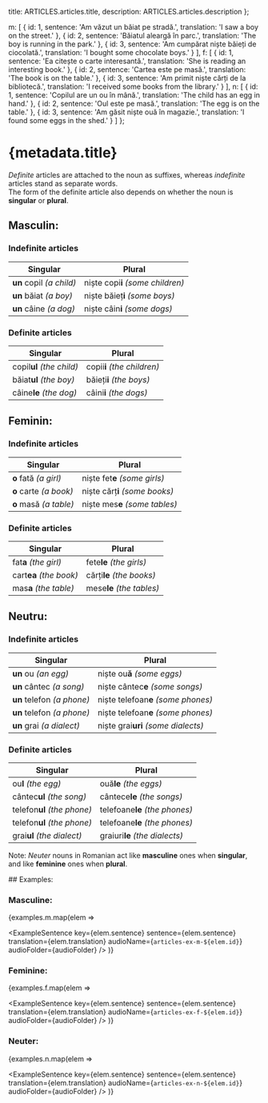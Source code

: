 

  title: ARTICLES.articles.title,
  description: ARTICLES.articles.description
};

  m: [
    {
      id: 1,
      sentence: 'Am văzut un băiat pe stradă.',
      translation: 'I saw a boy on the street.'
    },
    {
      id: 2,
      sentence: 'Băiatul aleargă în parc.',
      translation: 'The boy is running in the park.'
    },
    {
      id: 3,
      sentence: 'Am cumpărat niște băieți de ciocolată.',
      translation: 'I bought some chocolate boys.'
    }
  ],
  f: [
    {
      id: 1,
      sentence: 'Ea citește o carte interesantă.',
      translation: 'She is reading an interesting book.'
    },
    {
      id: 2,
      sentence: 'Cartea este pe masă.',
      translation: 'The book is on the table.'
    },
    {
      id: 3,
      sentence: 'Am primit niște cărți de la bibliotecă.',
      translation: 'I received some books from the library.'
    }
  ],
  n: [
    {
      id: 1,
      sentence: 'Copilul are un ou în mână.',
      translation: 'The child has an egg in hand.'
    },
    {
      id: 2,
      sentence: 'Oul este pe masă.',
      translation: 'The egg is on the table.'
    },
    {
      id: 3,
      sentence: 'Am găsit niște ouă în magazie.',
      translation: 'I found some eggs in the shed.'
    }
  ]
};

# {metadata.title}

_Definite_ articles are attached to the noun as suffixes, whereas _indefinite_
articles stand as separate words.  
The form of the definite article also depends on whether the noun is
**singular** or **plural**.

## Masculin:

### Indefinite articles

| Singular                 | Plural                            |
| ------------------------ | --------------------------------- |
| **un** copil _(a child)_ | niște copi**i** _(some children)_ |
| **un** băiat _(a boy)_   | niște băieț**i** _(some boys)_    |
| **un** câine _(a dog)_   | niște câin**i** _(some dogs)_     |

### Definite articles

| Singular                  | Plural                      |
| ------------------------- | --------------------------- |
| copil**ul** _(the child)_ | copii**i** _(the children)_ |
| băiat**ul** _(the boy)_   | băieți**i** _(the boys)_    |
| câine**le** _(the dog)_   | câini**i** _(the dogs)_     |

## Feminin:

### Indefinite articles

| Singular               | Plural                         |
| ---------------------- | ------------------------------ |
| **o** fată _(a girl)_  | niște fet**e** _(some girls)_  |
| **o** carte _(a book)_ | niște cărț**i** _(some books)_ |
| **o** masă _(a table)_ | niște mes**e** _(some tables)_ |

### Definite articles

| Singular                | Plural                    |
| ----------------------- | ------------------------- |
| fat**a** _(the girl)_   | fete**le** _(the girls)_  |
| cart**ea** _(the book)_ | cărți**le** _(the books)_ |
| mas**a** _(the table)_  | mese**le** _(the tables)_ |

## Neutru:

### Indefinite articles

| Singular                   | Plural                              |
| -------------------------- | ----------------------------------- |
| **un** ou _(an egg)_       | niște ou**ă** _(some eggs)_         |
| **un** cântec _(a song)_   | niște cântec**e** _(some songs)_    |
| **un** telefon _(a phone)_ | niște telefoan**e** _(some phones)_ |
| **un** telefon _(a phone)_ | niște telefoan**e** _(some phones)_ |
| **un** grai _(a dialect)_  | niște grai**uri** _(some dialects)_ |

### Definite articles

| Singular                    | Plural                         |
| --------------------------- | ------------------------------ |
| ou**l** _(the egg)_         | ouă**le** _(the eggs)_         |
| cântec**ul** _(the song)_   | cântece**le** _(the songs)_    |
| telefon**ul** _(the phone)_ | telefoane**le** _(the phones)_ |
| telefon**ul** _(the phone)_ | telefoane**le** _(the phones)_ |
| grai**ul** _(the dialect)_  | graiuri**le** _(the dialects)_ |

Note: _Neuter_ nouns in Romanian act like **masculine** ones when **singular**,
and like **feminine** ones when **plural**.

<section>
## Examples:

### Masculine:

{examples.m.map(elem =>

<ExampleSentence
  key={elem.sentence}
  sentence={elem.sentence}
  translation={elem.translation}
  audioName={`articles-ex-m-${elem.id}`}
  audioFolder={audioFolder}
/> )}

### Feminine:

{examples.f.map(elem =>

<ExampleSentence
  key={elem.sentence}
  sentence={elem.sentence}
  translation={elem.translation}
  audioName={`articles-ex-f-${elem.id}`}
  audioFolder={audioFolder}
/> )}

### Neuter:

{examples.n.map(elem =>

  <ExampleSentence
    key={elem.sentence}
    sentence={elem.sentence}
    translation={elem.translation}
    audioName={`articles-ex-n-${elem.id}`}
    audioFolder={audioFolder}
  /> )}
</section>
